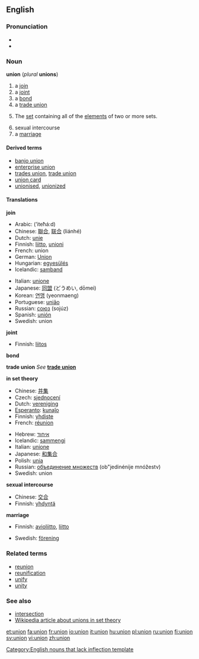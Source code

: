 ==English==

===Pronunciation===
* {{IPA|/juːŋjən/}}
*{{audio|en-us-union.ogg|Audio (US)}}

===Noun===
'''union''' (''plural'' '''unions''')

#a [[join]]
#a [[joint]]
#a [[bond]]
#a [[trade union]]
#{{settheory}} The [[set]] containing all of the [[element]]s of two or more sets.
#sexual intercourse
# a [[marriage]]

====Derived terms====
*[[banjo union]]
*[[enterprise union]]
*[[trades union]], [[trade union]]
*[[union card]]
*[[unionised]], [[unionized]]<!--in a union-->



====Translations====
'''join'''
{{top}}
*Arabic: {{ARchar|[[اتحاد]]}} (’iteħá:d) {{m}}
*Chinese: [[聯合]], [[联合]] (liánhé)
*Dutch: [[unie]]
*Finnish: [[liitto]], [[unioni]]
*French: union {{f}}
*German: [[Union]] {{f}}
*Hungarian: [[egyesülés]]
*Icelandic: [[samband]]
{{mid}}
*Italian: [[unione]] {{f}}
*Japanese: [[同盟]] (どうめい, dōmei)
*Korean: [[연맹]] (yeonmaeng)
*Portuguese: [[união]] {{f}}
*Russian: [[союз]] (sojúz) {{m}}
*Spanish: [[unión]] {{f}}
*Swedish: union
{{bottom}}

'''joint'''
{{top}}
*Finnish: [[liitos]]
{{mid}}
{{bottom}}

'''bond'''
{{top}}
{{mid}}
{{bottom}}

'''trade union'''
''See'' '''[[trade union]]'''
<!--put translations at "trade union"
{{top}}
{{mid}}
{{bottom}}
-->

'''in set theory'''
{{top}}
*Chinese: [[并集]]
*Czech: [[sjednocení]]
*Dutch: [[vereniging]]
*[[Esperanto]]: [[kunaĵo]]
*Finnish: [[yhdiste]]
*French: [[réunion]] {{f}}<!--sic: not "union"-->
{{mid}}
*Hebrew: [[איחוד]]
*Icelandic: [[sammengi]]
*Italian: [[unione]] {{f}}
*Japanese: [[和集合]]
*Polish: [[unia]] {{f}}
*Russian: [[объединение множеств]] (ob"jedinénije mnóžestv) {{n}}
*Swedish: union
{{bottom}}

'''sexual intercourse'''
{{top}}
*Chinese: [[交合]]
*Finnish: [[yhdyntä]]
{{mid}}
{{bottom}}

'''marriage'''
{{top}}
*Finnish: [[avioliitto]], [[liitto]]
{{mid}}
*Swedish: [[förening]] {{c}}
{{bottom}}

===Related terms===
*[[reunion]]
*[[reunification]]
*[[unify]]
*[[unity]]

===See also===
*[[intersection]]<!--in set theory-->
*[[w:union_(set theory)|Wikipedia article about unions in set theory]]

[[Category:English nouns that lack inflection template]]

[[et:union]]
[[fa:union]]
[[fr:union]]
[[io:union]]
[[it:union]]
[[hu:union]]
[[pl:union]]
[[ru:union]]
[[fi:union]]
[[sv:union]]
[[vi:union]]
[[zh:union]]